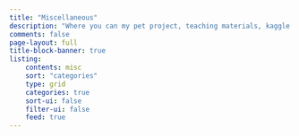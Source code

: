 ```yaml
---
title: "Miscellaneous"
description: "Where you can my pet project, teaching materials, kaggle competitions, etc."
comments: false
page-layout: full
title-block-banner: true
listing:
    contents: misc
    sort: "categories"
    type: grid
    categories: true
    sort-ui: false
    filter-ui: false
    feed: true
---
```

